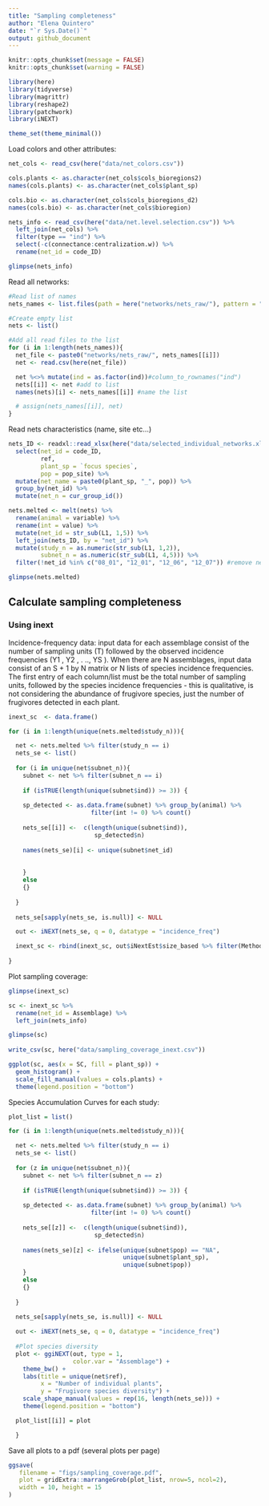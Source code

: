 ```yaml
---
title: "Sampling completeness"
author: "Elena Quintero"
date: "`r Sys.Date()`"
output: github_document
---
```


```r
knitr::opts_chunk$set(message = FALSE)
knitr::opts_chunk$set(warning = FALSE)
```


```r
library(here)
library(tidyverse)
library(magrittr)
library(reshape2)
library(patchwork)
library(iNEXT)

theme_set(theme_minimal())
```

Load colors and other attributes:
```r
net_cols <- read_csv(here("data/net_colors.csv"))

cols.plants <- as.character(net_cols$cols_bioregions2)
names(cols.plants) <- as.character(net_cols$plant_sp)

cols.bio <- as.character(net_cols$cols_bioregions_d2)
names(cols.bio) <- as.character(net_cols$bioregion)

nets_info <- read_csv(here("data/net.level.selection.csv")) %>%
  left_join(net_cols) %>%
  filter(type == "ind") %>%
  select(-c(connectance:centralization.w)) %>%
  rename(net_id = code_ID)

glimpse(nets_info)
```


Read all networks:

```r
#Read list of names
nets_names <- list.files(path = here("networks/nets_raw/"), pattern = "_int")

#Create empty list
nets <- list()

#Add all read files to the list
for (i in 1:length(nets_names)){
  net_file <- paste0("networks/nets_raw/", nets_names[[i]])
  net <- read.csv(here(net_file))

  net %<>% mutate(ind = as.factor(ind))#column_to_rownames("ind")
  nets[[i]] <- net #add to list
  names(nets)[i] <- nets_names[[i]] #name the list

  # assign(nets_names[[i]], net)
}
```

Read nets characteristics (name, site etc...)

```r
nets_ID <- readxl::read_xlsx(here("data/selected_individual_networks.xlsx")) %>%
  select(net_id = code_ID,
         ref,
         plant_sp = `focus species`,
         pop = pop_site) %>%
  mutate(net_name = paste0(plant_sp, "_", pop)) %>%
  group_by(net_id) %>%
  mutate(net_n = cur_group_id())
```

```r
nets.melted <- melt(nets) %>%
  rename(animal = variable) %>%
  rename(int = value) %>%
  mutate(net_id = str_sub(L1, 1,5)) %>%
  left_join(nets_ID, by = "net_id") %>%
  mutate(study_n = as.numeric(str_sub(L1, 1,2)),
         subnet_n = as.numeric(str_sub(L1, 4,5))) %>%
  filter(!net_id %in% c("08_01", "12_01", "12_06", "12_07")) #remove nets with few observations

glimpse(nets.melted)
```

## Calculate sampling completeness

### Using inext

Incidence-frequency data: input data for each assemblage consist of the number of sampling units (T) followed by the observed incidence frequencies (Y1 , Y2 , . .., YS ). When there are N assemblages, input data consist of an S + 1 by N matrix or N lists of species incidence frequencies. The first entry of each column/list must be the total number of sampling units, followed by the species incidence frequencies - this is qualitative, is not considering the abundance of frugivore species, just the number of frugivores detected in each plant.

```r
inext_sc  <- data.frame()

for (i in 1:length(unique(nets.melted$study_n))){

  net <- nets.melted %>% filter(study_n == i) 
  nets_se <- list()
  
  for (i in unique(net$subnet_n)){
    subnet <- net %>% filter(subnet_n == i)
    
    if (isTRUE(length(unique(subnet$ind)) >= 3)) {
       
    sp_detected <- as.data.frame(subnet) %>% group_by(animal) %>% 
                       filter(int != 0) %>% count()
    
    nets_se[[i]] <-  c(length(unique(subnet$ind)), 
                        sp_detected$n)
    
    names(nets_se)[i] <- unique(subnet$net_id)
    
    
    }
    else
    {}
                              
  }
  
  nets_se[sapply(nets_se, is.null)] <- NULL

  out <- iNEXT(nets_se, q = 0, datatype = "incidence_freq")

  inext_sc <- rbind(inext_sc, out$iNextEst$size_based %>% filter(Method == "Observed"))
  
}

```

Plot sampling coverage:

```r
glimpse(inext_sc)

sc <- inext_sc %>% 
  rename(net_id = Assemblage) %>%
  left_join(nets_info)

glimpse(sc)
  
write_csv(sc, here("data/sampling_coverage_inext.csv"))
```

```r
ggplot(sc, aes(x = SC, fill = plant_sp)) + 
  geom_histogram() + 
  scale_fill_manual(values = cols.plants) + 
  theme(legend.position = "bottom")
```


Species Accumulation Curves for each study:

```r

plot_list = list()

for (i in 1:length(unique(nets.melted$study_n))){

  net <- nets.melted %>% filter(study_n == i) 
  nets_se <- list()
  
  for (z in unique(net$subnet_n)){
    subnet <- net %>% filter(subnet_n == z)
    
    if (isTRUE(length(unique(subnet$ind)) >= 3)) {
       
    sp_detected <- as.data.frame(subnet) %>% group_by(animal) %>% 
                       filter(int != 0) %>% count()
    
    nets_se[[z]] <-  c(length(unique(subnet$ind)), 
                        sp_detected$n)
    
    names(nets_se)[z] <- ifelse(unique(subnet$pop) == "NA",
                                unique(subnet$plant_sp), 
                                unique(subnet$pop))
    }
    else
    {}
                              
  }
  
  nets_se[sapply(nets_se, is.null)] <- NULL

  out <- iNEXT(nets_se, q = 0, datatype = "incidence_freq")
  
  #Plot species diversity
  plot <- ggiNEXT(out, type = 1,
                  color.var = "Assemblage") + 
    theme_bw() +
    labs(title = unique(net$ref),
         x = "Number of individual plants",
         y = "Frugivore species diversity") +
    scale_shape_manual(values = rep(16, length(nets_se))) +
    theme(legend.position = "bottom")

  plot_list[[i]] = plot

  }
```


Save all plots to a pdf (several plots per page)
```r
ggsave(
   filename = "figs/sampling_coverage.pdf",
   plot = gridExtra::marrangeGrob(plot_list, nrow=5, ncol=2),
   width = 10, height = 15
)
```


